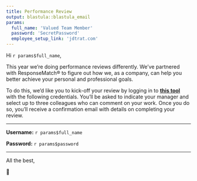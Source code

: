 ```yaml
---
title: Performance Review
output: blastula::blastula_email
params:
  full_name: 'Valued Team Member'
  password: 'SecretPassword'
  employee_setup_link: 'jdtrat.com'
---
```

Hi `r params$full_name`,
      
This year we're doing performance reviews differently.
We've partnered with ResponseMatch® to figure out how we, as a company, can help you better achieve your personal and professional goals.

To do this, we'd like you to kick-off your review by logging in to **[this tool](`r params$employee_setup_link`)** with the following credentials.
You'll be asked to indicate your manager and select up to three colleagues who can comment on your work. Once you do so, you'll receive a confirmation email with details on completing your review.
      
---

**Username:** `r params$full_name`

**Password:** `r params$password`

---

All the best,

🥳
